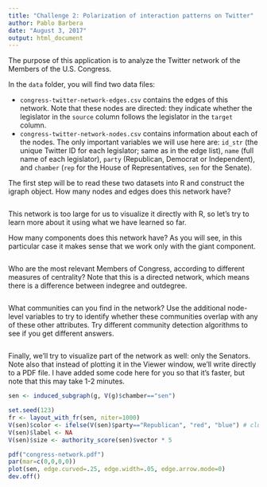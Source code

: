 ```yaml
---
title: "Challenge 2: Polarization of interaction patterns on Twitter"
author: Pablo Barbera
date: "August 3, 2017"
output: html_document
---
```


The purpose of this application is to analyze the Twitter network of the Members of the U.S. Congress.

In the `data` folder, you will find two data files:

- `congress-twitter-network-edges.csv` contains the edges of this network. Note that these nodes are directed: they indicate whether the legislator in the `source` column follows the legislator in the `target` column.
- `congress-twitter-network-nodes.csv` contains information about each of the nodes. The only important variables we will use here are: `id_str` (the unique Twitter ID for each legislator; same as in the edge list), `name` (full name of each legislator), `party` (Republican, Democrat or Independent), and `chamber` (`rep` for the House of Representatives, `sen` for the Senate).

The first step will be to read these two datasets into R and construct the igraph object. How many nodes and edges does this network have?

```r

```

This network is too large for us to visualize it directly with R, so let's try to learn more about it using what we have learned so far.

How many components does this network have? As you will see, in this particular case it makes sense that we work only with the giant component.

```r

```

Who are the most relevant Members of Congress, according to different measures of centrality? Note that this is a directed network, which means there is a difference between indegree and outdegree.

```r

```

What communities can you find in the network? Use the additional node-level variables to try to identify whether these communities overlap with any of these other attributes. Try different community detection algorithms to see if you get different answers.

```r

```

Finally, we'll try to visualize part of the network as well: only the Senators. Note also that instead of plotting it in the Viewer window, we'll write directly to a PDF file. I have added some code here for you so that it's faster, but note that this may take 1-2 minutes.

```r
sen <- induced_subgraph(g, V(g)$chamber=="sen")

set.seed(123)
fr <- layout_with_fr(sen, niter=1000)
V(sen)$color <- ifelse(V(sen)$party=="Republican", "red", "blue") # clue
V(sen)$label <- NA
V(sen)$size <- authority_score(sen)$vector * 5

pdf("congress-network.pdf")
par(mar=c(0,0,0,0))
plot(sen, edge.curved=.25, edge.width=.05, edge.arrow.mode=0)
dev.off()
```




